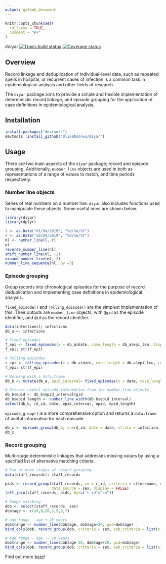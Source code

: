 ```yaml
---
output: github_document
---
```


```r
knitr::opts_chunk$set(
  collapse = TRUE,
  comment = "#>"
)
```

#diyar
[![Travis build status](https://travis-ci.org/OlisaNsonwu/diyar.svg?branch=master)](https://travis-ci.org/OlisaNsonwu/diyar)
[![Coverage status](https://codecov.io/gh/OlisaNsonwu/diyar/branch/master/graph/badge.svg)](https://codecov.io/github/OlisaNsonwu/diyar?branch=master)

## Overview
Record linkage and deduplication of individual-level data, such as repeated spells in hospital, or recurrent cases of infection is a common task in epidemiological analysis and other fields of research. 

The `diyar` package aims to provide a simple and flexible implementation of deterministic record linkage, and episode grouping for the application of case definitions in epidemiological analysis.

## Installation
```r
install.packages("devtools")
devtools::install_github("OlisaNsonwu/diyar")
```

## Usage
There are two main aspects of the `diyar` package; record and episode grouping. Additionally, `number_line` objects are used in both as representations of a range of values to match, and time periods respectively. 

### Number line objects
Series of real numbers on a number line. `diyar` also includes functions used to manipulate these objects. Some useful ones are shown below.
```r
library(diyar)
library(dplyr)

l <- as.Date("01/04/2019", "%d/%m/%Y")
r <- as.Date("30/04/2019", "%d/%m/%Y")
nl <- number_line(l, r)
nl
reverse_number_line(nl)
shift_number_line(nl, -2)
expand_number_line(nl, 2)
number_line_sequence(nl, by =3)
```

### Episode grouping
Group records into chronological episodes for the purpose of record deduplication and implementing case definitions in epidemiological analysis.

`fixed_episode()` and `rolling_episode()` are the simplest implementation of this. Their outputs are `number_line` objects, with `@gid` as the episode identifier, and `@id` as the record identifier.
```r
data(infections); infections
db_a <- infections

# Fixed episodes
f_epi <- fixed_episodes(x = db_a$date, case_length = db_a$epi_len, display = FALSE)
f_epi; str(f_epi)

# Rolling episodes
r_epi <- rolling_episodes(x = db_a$date, case_length = db_a$epi_len, recurrence_length = 40, display = FALSE)
f_epi; str(f_epi)

# Working with a data.frame
db_b <- mutate(db_a, epid_interval= fixed_episodes(x = date, case_length = epi_len, strata = infection, display = FALSE))

# Extract useful episode information from the number_line objects
db_b$epid <- db_b$epid_interval@gid
db_b$epid_length <- number_line_width(db_b$epid_interval)
select(db_b, rd_id, date, epid_interval, epid, epid_length)
```

`episode_group()` is a more comprehensive option and returns a `data.frame` of useful information for each episode.
```r
db_c <- episode_group(db_a, sn=rd_id, date = date, strata = infection, case_length = epi_len, display = FALSE, group_stats = TRUE)
db_c
```

### Record grouping
Multi-stage deterministic linkages that addresses missing values by using a specfied list of alternative matching criteria.
```r
# Two or more stages of record grouping
data(staff_records); staff_records

pids <- record_group(staff_records, sn = r_id, criteria = c(forename, surname),
                     data_source = sex, display = FALSE)
left_join(staff_records, pids, by=c("r_id"="sn"))

# Range matching
dob <- select(staff_records, sex)
dob$age <- c(10,8,20,5,5,9,7)

# age range - age + 20 years
dob$range <- number_line(dob$age, dob$age+20, gid=dob$age)
bind_cols(dob, record_group(dob, criteria = sex, sub_criteria = list(s1a="range"), display = FALSE))

# age range - age +- 20 years
dob$range <- number_line(dob$age-20, dob$age+20, gid=dob$age)
bind_cols(dob, record_group(dob, criteria = sex, sub_criteria = list(s1a="range"), display = FALSE))
```

Find out more [here](https://olisansonwu.github.io/diyar/index.html)!

